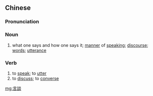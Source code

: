 {{also|言谈}}
==Chinese==
{{zh-forms|s=言谈}}

===Pronunciation===
{{zh-pron
|m=yántán
|c=jin4 taam4
|mn=qz,tw,xm:giân-tâm/zz:gân-tâm
|cat=n,v
}}

===Noun===
{{zh-noun}}

# what one says and how one says it; [[manner]] of [[speaking]]; [[discourse]]; [[words]]; [[utterance]]

===Verb===
{{zh-verb}}

# to [[speak]]; to [[utter]]
# to [[discuss]]; to [[converse]]

[[mg:言談]]